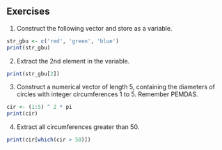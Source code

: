 ## Exercises {-}

1.  Construct the following vector and store as a variable.
```r
str_gbu <- c('red', 'green', 'blue')
print(str_gbu)
```

2.  Extract the 2nd element in the variable.
```r
print(str_gbu[2])
```

3.  Construct a numerical vector of length 5, containing the diameters of circles with integer circumferences 1 to 5. Remember PEMDAS.
```r
cir <- (1:5) ^ 2 * pi
print(cir)
```

4.  Extract all circumferences greater than 50.
```r
print(cir[which(cir > 50)])
```
